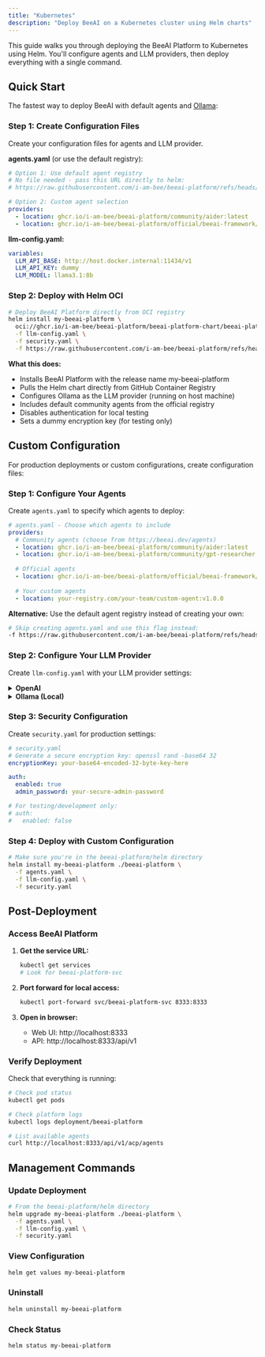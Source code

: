 ```yaml
---
title: "Kubernetes"
description: "Deploy BeeAI on a Kubernetes cluster using Helm charts"
---
```


This guide walks you through deploying the BeeAI Platform to Kubernetes using Helm. You'll configure agents and LLM providers, then deploy everything with a single command.

## Quick Start

The fastest way to deploy BeeAI with default agents and [Ollama](https://ollama.com/):

### Step 1: Create Configuration Files

Create your configuration files for agents and LLM provider.

**agents.yaml** (or use the default registry):

```yaml
# Option 1: Use default agent registry
# No file needed - pass this URL directly to helm:
# https://raw.githubusercontent.com/i-am-bee/beeai-platform/refs/heads/release-v0.2.0/agent-registry.yaml

# Option 2: Custom agent selection
providers:
  - location: ghcr.io/i-am-bee/beeai-platform/community/aider:latest
  - location: ghcr.io/i-am-bee/beeai-platform/official/beeai-framework/chat:latest
```

**llm-config.yaml:**

```yaml
variables:
  LLM_API_BASE: http://host.docker.internal:11434/v1
  LLM_API_KEY: dummy
  LLM_MODEL: llama3.1:8b
```

### Step 2: Deploy with Helm OCI

```bash
# Deploy BeeAI Platform directly from OCI registry
helm install my-beeai-platform \
  oci://ghcr.io/i-am-bee/beeai-platform/beeai-platform-chart/beeai-platform:0.2.0 \
  -f llm-config.yaml \
  -f security.yaml \
  -f https://raw.githubusercontent.com/i-am-bee/beeai-platform/refs/heads/release-v0.2.0/agent-registry.yaml
```

**What this does:**
- Installs BeeAI Platform with the release name my-beeai-platform
- Pulls the Helm chart directly from GitHub Container Registry
- Configures Ollama as the LLM provider (running on host machine)
- Includes default community agents from the official registry
- Disables authentication for local testing
- Sets a dummy encryption key (for testing only)

## Custom Configuration

For production deployments or custom configurations, create configuration files:

### Step 1: Configure Your Agents

Create `agents.yaml` to specify which agents to deploy:

```yaml
# agents.yaml - Choose which agents to include
providers:
  # Community agents (choose from https://beeai.dev/agents)
  - location: ghcr.io/i-am-bee/beeai-platform/community/aider:latest
  - location: ghcr.io/i-am-bee/beeai-platform/community/gpt-researcher:latest
  
  # Official agents
  - location: ghcr.io/i-am-bee/beeai-platform/official/beeai-framework/chat:latest
  
  # Your custom agents
  - location: your-registry.com/your-team/custom-agent:v1.0.0
```

**Alternative:** Use the default agent registry instead of creating your own:
```bash
# Skip creating agents.yaml and use this flag instead:
-f https://raw.githubusercontent.com/i-am-bee/beeai-platform/refs/heads/release-v0.2.0/agent-registry.yaml
```

### Step 2: Configure Your LLM Provider

Create `llm-config.yaml` with your LLM provider settings:

<details>
<summary><strong>OpenAI</strong></summary>

```yaml
# llm-config.yaml
variables:
  LLM_API_BASE: https://api.openai.com/v1
  LLM_API_KEY: sk-your-openai-api-key-here
  LLM_MODEL: gpt-4o
```
</details>

<details>
<summary><strong>Ollama (Local)</strong></summary>

```yaml
# llm-config.yaml
variables:
  LLM_API_BASE: http://host.docker.internal:11434/v1
  LLM_API_KEY: dummy
  LLM_MODEL: llama3.1:8b
```
</details>

### Step 3: Security Configuration

Create `security.yaml` for production settings:

```yaml
# security.yaml
# Generate a secure encryption key: openssl rand -base64 32
encryptionKey: your-base64-encoded-32-byte-key-here

auth:
  enabled: true
  admin_password: your-secure-admin-password

# For testing/development only:
# auth:
#   enabled: false
```

### Step 4: Deploy with Custom Configuration

```bash
# Make sure you're in the beeai-platform/helm directory
helm install my-beeai-platform ./beeai-platform \
  -f agents.yaml \
  -f llm-config.yaml \
  -f security.yaml
```

## Post-Deployment

### Access BeeAI Platform

1. **Get the service URL:**
   ```bash
   kubectl get services
   # Look for beeai-platform-svc
   ```

2. **Port forward for local access:**
   ```bash
   kubectl port-forward svc/beeai-platform-svc 8333:8333
   ```

3. **Open in browser:**
   - Web UI: http://localhost:8333
   - API: http://localhost:8333/api/v1

### Verify Deployment

Check that everything is running:

```bash
# Check pod status
kubectl get pods

# Check platform logs
kubectl logs deployment/beeai-platform

# List available agents
curl http://localhost:8333/api/v1/acp/agents
```

## Management Commands

### Update Deployment
```bash
# From the beeai-platform/helm directory
helm upgrade my-beeai-platform ./beeai-platform \
  -f agents.yaml \
  -f llm-config.yaml \
  -f security.yaml
```

### View Configuration
```bash
helm get values my-beeai-platform
```

### Uninstall
```bash
helm uninstall my-beeai-platform
```

### Check Status
```bash
helm status my-beeai-platform
```
